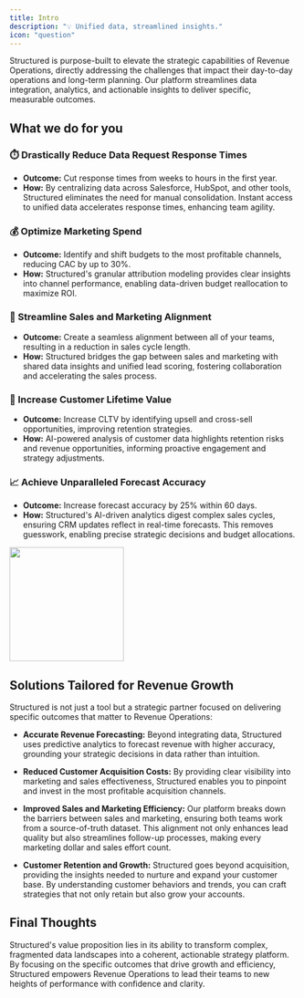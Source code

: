```yaml
---
title: Intro
description: "💡 Unified data, streamlined insights."
icon: "question"
---
```


Structured is purpose-built to elevate the strategic capabilities of Revenue Operations, directly addressing the challenges that impact their day-to-day operations and long-term planning. Our platform streamlines data integration, analytics, and actionable insights to deliver specific, measurable outcomes.

## What we do for you

### ⏱️ Drastically Reduce Data Request Response Times

- **Outcome:** Cut response times from weeks to hours in the first year.
- **How:** By centralizing data across Salesforce, HubSpot, and other tools, Structured eliminates the need for manual consolidation. Instant access to unified data accelerates response times, enhancing team agility.

### 💰 Optimize Marketing Spend

- **Outcome:** Identify and shift budgets to the most profitable channels, reducing CAC by up to 30%.
- **How:** Structured's granular attribution modeling provides clear insights into channel performance, enabling data-driven budget reallocation to maximize ROI.

### 🤝 Streamline Sales and Marketing Alignment

- **Outcome:** Create a seamless alignment between all of your teams, resulting in a reduction in sales cycle length.
- **How:** Structured bridges the gap between sales and marketing with shared data insights and unified lead scoring, fostering collaboration and accelerating the sales process.

### 🚀 Increase Customer Lifetime Value

- **Outcome:** Increase CLTV by identifying upsell and cross-sell opportunities, improving retention strategies.
- **How:** AI-powered analysis of customer data highlights retention risks and revenue opportunities, informing proactive engagement and strategy adjustments.

### 📈 Achieve Unparalleled Forecast Accuracy

- **Outcome:** Increase forecast accuracy by 25% within 60 days.
- **How:** Structured's AI-driven analytics digest complex sales cycles, ensuring CRM updates reflect in real-time forecasts. This removes guesswork, enabling precise strategic decisions and budget allocations.

<Frame>
  <img height="200" width="200" noZoom src="/images/why.jpg" />
</Frame>

## Solutions Tailored for Revenue Growth

Structured is not just a tool but a strategic partner focused on delivering specific outcomes that matter to Revenue Operations:

- **Accurate Revenue Forecasting:** Beyond integrating data, Structured uses predictive analytics to forecast revenue with higher accuracy, grounding your strategic decisions in data rather than intuition.

- **Reduced Customer Acquisition Costs:** By providing clear visibility into marketing and sales effectiveness, Structured enables you to pinpoint and invest in the most profitable acquisition channels.

- **Improved Sales and Marketing Efficiency:** Our platform breaks down the barriers between sales and marketing, ensuring both teams work from a source-of-truth dataset. This alignment not only enhances lead quality but also streamlines follow-up processes, making every marketing dollar and sales effort count.

- **Customer Retention and Growth:** Structured goes beyond acquisition, providing the insights needed to nurture and expand your customer base. By understanding customer behaviors and trends, you can craft strategies that not only retain but also grow your accounts.

## Final Thoughts

Structured's value proposition lies in its ability to transform complex, fragmented data landscapes into a coherent, actionable strategy platform. By focusing on the specific outcomes that drive growth and efficiency, Structured empowers Revenue Operations to lead their teams to new heights of performance with confidence and clarity.
